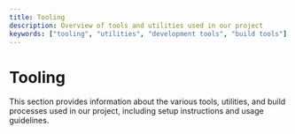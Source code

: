 ```yaml
---
title: Tooling
description: Overview of tools and utilities used in our project
keywords: ["tooling", "utilities", "development tools", "build tools"]
---
```


# Tooling

This section provides information about the various tools, utilities, and build processes used in our project, including setup instructions and usage guidelines.
